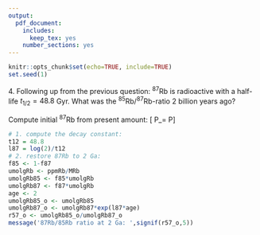 ```yaml
---
output:
  pdf_document:
    includes:
      keep_tex: yes
    number_sections: yes
---
```


```r
knitr::opts_chunk$set(echo=TRUE, include=TRUE)
set.seed(1)
```
\newif\ifsol
\soltrue
\pagestyle{empty}
4\. Following up from the previous question: ^87^Rb is radioactive with
a half-life $t_{1/2}=48.8$ Gyr. What was the ^85^Rb/^87^Rb-ratio 2
billion years ago?

   \ifsol
   Compute initial ^87^Rb from present amount:
   \[
   P_\circ = P\exp[\lambda{t}]
   \]
   \fi
   
   ```r
   # 1. compute the decay constant:
   t12 = 48.8
   l87 = log(2)/t12
   # 2. restore 87Rb to 2 Ga:
   f85 <- 1-f87
   umolgRb <- ppmRb/MRb
   umolgRb85 <- f85*umolgRb
   umolgRb87 <- f87*umolgRb
   age <- 2
   umolgRb85_o <- umolgRb85
   umolgRb87_o <- umolgRb87*exp(l87*age)
   r57_o <- umolgRb85_o/umolgRb87_o
   message('87Rb/85Rb ratio at 2 Ga: ',signif(r57_o,5))
   ```
